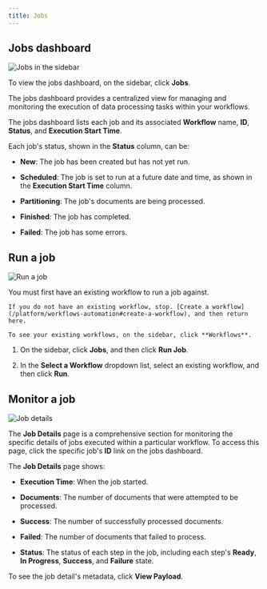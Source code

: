 ```yaml
---
title: Jobs
---
```

## Jobs dashboard

![Jobs in the sidebar](/img/platform/Jobs-Sidebar.png)

To view the jobs dashboard, on the sidebar, click **Jobs**.

The jobs dashboard provides a centralized view for managing and monitoring the execution of data processing tasks within your workflows.

The jobs dashboard lists each job and its associated **Workflow** name, **ID**, **Status**, and **Execution Start Time**.

Each job's status, shown in the **Status** column, can be:
    
*   **New**: The job has been created but has not yet run.
    
*   **Scheduled**: The job is set to run at a future date and time, as shown in the **Execution Start Time** column.
    
*   **Partitioning**: The job's documents are being processed.
    
*   **Finished**: The job has completed.
    
*   **Failed**: The job has some errors.

## Run a job

![Run a job](/img/platform/Run-Job.png)

<Warning>
    You must first have an existing workflow to run a job against.

    If you do not have an existing workflow, stop. [Create a workflow](/platform/workflows-automation#create-a-workflow), and then return here.

    To see your existing workflows, on the sidebar, click **Workflows**.
</Warning>

1.  On the sidebar, click **Jobs**, and then click **Run Job**.
    
2.  In the **Select a Workflow** dropdown list, select an existing workflow, and then click **Run**.

## Monitor a job

![Job details](/img/platform/Job-Details.png)

The **Job Details** page is a comprehensive section for monitoring the specific details of jobs executed within a particular workflow. To access this page, click the specific job's **ID** link on the jobs dashboard.

The **Job Details** page shows:

*   **Execution Time**: When the job started.

*   **Documents**: The number of documents that were attempted to be processed.

*   **Success**: The number of successfully processed documents.

*   **Failed**: The number of documents that failed to process.

*   **Status**: The status of each step in the job, including each step's **Ready**, **In Progress**, **Success**, and **Failure** state.

To see the job detail's metadata, click **View Payload**.